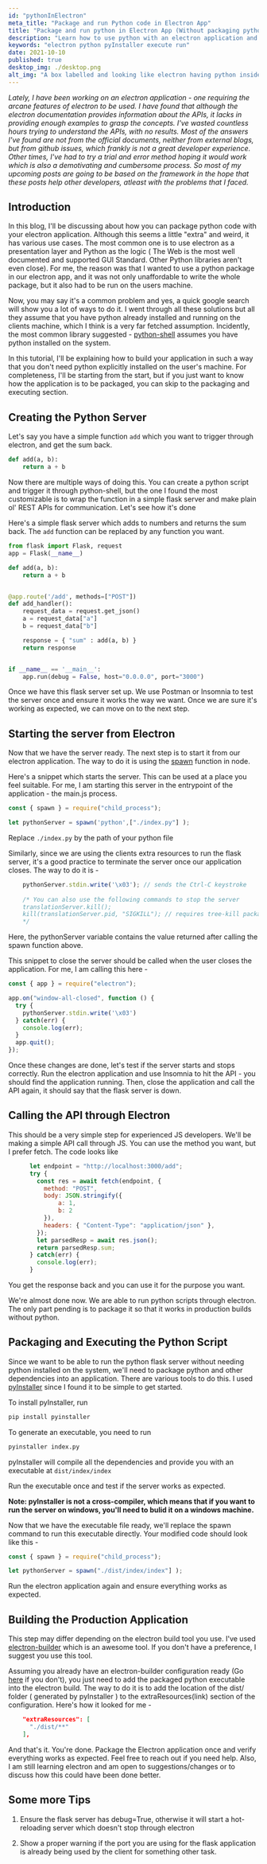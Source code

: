 ```yaml
---
id: "pythonInElectron"
meta_title: "Package and run Python code in Electron App"
title: "Package and run python in Electron App (Without packaging python in the build)"
description: "Learn how to use python with an electron application and build it on a machine without python installed."
keywords: "electron python pyInstaller execute run"
date: 2021-10-10
published: true
desktop_img: ./desktop.png
alt_img: "A box labelled and looking like electron having python inside it"
---
```


_Lately, I have been working on an electron application - one requiring the arcane features of electron to be used. I have found that although the electron documentation provides information about the APIs, it lacks in providing enough examples to grasp the concepts. I've wasted countless hours trying to understand the APIs, with no results. Most of the answers I've found are not from the official documents, neither from external blogs, but from github issues, which frankly is not a great developer experience. Other times, I've had to try a trial and error method hoping it would work which is also a demotivating and cumbersome process. So most of my upcoming posts are going to be based on the framework in the hope that these posts help other developers, atleast with the problems that I faced._

## Introduction

In this blog, I'll be discussing about how you can package python code with your electron application. Although this seems a little "extra" and weird, it has various use cases. The most common one is to use electron as a presentation layer and Python as the logic ( The Web is the most well documented and supported GUI Standard. Other Python libraries aren't even close). For me, the reason was that I wanted to use a python package in our electron app, and it was not only unaffordable to write the whole package, but it also had to be run on the users machine.

Now, you may say it's a common problem and yes, a quick google search will show you a lot of ways to do it. I went through all these solutions but all they assume that you have python already installed and running on the clients machine, which I think is a very far fetched assumption. Incidently, the most common library suggested - [python-shell](https://www.npmjs.com/package/python-shell) assumes you have python installed on the system.

In this tutorial, I'll be explaining how to build your application in such a way that you don't need python explicitly installed on the user's machine. For completeness, I'll be starting from the start, but if you just want to know how the application is to be packaged, you can skip to the packaging and executing section.

## Creating the Python Server

Let's say you have a simple function `add` which you want to trigger through electron, and get the sum back.

```python
def add(a, b):
    return a + b
```

Now there are multiple ways of doing this. You can create a python script and trigger it through python-shell, but the one I found the most customizable is to wrap the function in a simple flask server and make plain ol' REST APIs for communication. Let's see how it's done

Here's a simple flask server which adds to numbers and returns the sum back. The `add` function can be replaced by any function you want.

```python
from flask import Flask, request
app = Flask(__name__)

def add(a, b):
    return a + b


@app.route('/add', methods=["POST"])
def add_handler():
    request_data = request.get_json()
    a = request_data["a"]
    b = request_data["b"]

    response = { "sum" : add(a, b) }
    return response


if __name__ == '__main__':
    app.run(debug = False, host="0.0.0.0", port="3000")
```

Once we have this flask server set up. We use Postman or Insomnia to test the server once and ensure it works the way we want. Once we are sure it's working as expected, we can move on to the next step.

## Starting the server from Electron

Now that we have the server ready. The next step is to start it from our electron application. The way to do it is using the [spawn](https://nodejs.org/api/child_process.html#child_process_child_process_spawn_command_args_options) function in node.

Here's a snippet which starts the server. This can be used at a place you feel suitable. For me, I am starting this server in the entrypoint of the application - the main.js process.

```javascript
const { spawn } = require("child_process");

let pythonServer = spawn('python',["./index.py"] );
```

Replace `./index.py` by the path of your python file

Similarly, since we are using the clients extra resources to run the flask server, it's a good practice to terminate the server once our application closes. The way to do it is -

```javascript
    pythonServer.stdin.write('\x03'); // sends the Ctrl-C keystroke
    
    /* You can also use the following commands to stop the server
    translationServer.kill();
    kill(translationServer.pid, "SIGKILL"); // requires tree-kill package
    */
```

Here, the pythonServer variable contains the value returned after calling the spawn function above.

This snippet to close the server should be called when the user closes the application. For me, I am calling this here -

```javascript
const { app } = require("electron");

app.on("window-all-closed", function () {
  try {
    pythonServer.stdin.write('\x03')
  } catch(err) {
    console.log(err);
  }
  app.quit();
});
```

Once these changes are done, let's test if the server starts and stops correctly. Run the electron application and use Insomnia to hit the API - you should find the application running. Then, close the application and call the API again, it should say that the flask server is down.

## Calling the API through Electron

This should be a very simple step for experienced JS developers. We'll be making a simple API call through JS. You can use the method you want, but I prefer fetch. The code looks like

```javascript
      let endpoint = "http://localhost:3000/add";
      try {
        const res = await fetch(endpoint, {
          method: "POST",
          body: JSON.stringify({
              a: 1,
              b: 2
          }),
          headers: { "Content-Type": "application/json" },
        });
        let parsedResp = await res.json();
        return parsedResp.sum;
      } catch(err) {
        console.log(err);
      }
```

You get the response back and you can use it for the purpose you want.

We're almost done now. We are able to run python scripts through electron. The only part pending is to package it so that it works in production builds without python.

## Packaging and Executing the Python Script

Since we want to be able to run the python flask server without needing python installed on the system, we'll need to package python and other dependencies into an application. There are various tools to do this. I used [pyInstaller](https://pypi.org/project/pyinstaller/) since I found it to be simple to get started.

To install pyInstaller, run

```bash
pip install pyinstaller
```

To generate an executable, you need to run

```bash
pyinstaller index.py
```

pyInstaller will compile all the dependencies and provide you with an executable at `dist/index/index`

Run the executable once and test if the server works as expected.

**Note: pyInstaller is not a cross-compiler, which means that if you want to run the server on windows, you'll need to bulid it on a windows machine.**

Now that we have the executable file ready, we'll replace the spawn command to run this executable directly. Your modified code should look like this -

```js
const { spawn } = require("child_process");

let pythonServer = spawn("./dist/index/index"] );
```

Run the electron application again and ensure everything works as expected.

## Building the Production Application

This step may differ depending on the electron build tool you use. I've used [electron-builder](https://www.electron.build/) which is an awesome tool. If you don't have a preference, I suggest you use this tool.

Assuming you already have an electron-builder configuration ready (Go [here](https://www.electron.build/configuration/configuration.html) if you don't), you just need to add the packaged python executable into the electron build. The way to do it is to add the location of the dist/ folder ( generated by pyInstaller ) to the extraResources(link) section of the configuration. Here's how it looked for me -

```json
    "extraResources": [
      "./dist/**"
    ],
```

And that's it. You're done. Package the Electron application once and verify everything works as expected. Feel free to reach out if you need help. Also, I am still learning electron and am open to suggestions/changes or to discuss how this could have been done better.

## Some more Tips

1. Ensure the flask server has debug=True, otherwise it will start a hot-reloading server which doesn't stop through electron
  
2. Show a proper warning if the port you are using for the flask application is already being used by the client for something other task.